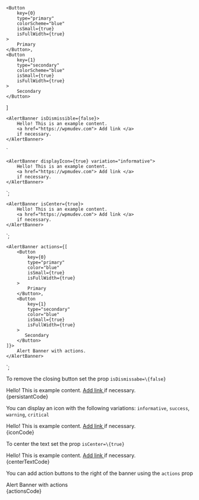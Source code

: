 

    <Button
        key={0}
        type="primary"
        colorScheme="blue"
        isSmall={true}
        isFullWidth={true}
    >
        Primary
    </Button>,
    <Button
        key={1}
        type="secondary"
        colorScheme="blue"
        isSmall={true}
        isFullWidth={true}
    >
        Secondary
    </Button>
]

    <AlertBanner isDismissible={false}>
        Hello! This is an example content.
        <a href="https://wpmudev.com"> Add link </a>
        if necessary.
    </AlertBanner>
`

    <AlertBanner displayIcon={true} variation="informative">
        Hello! This is an example content.
        <a href="https://wpmudev.com"> Add link </a>
        if necessary.
    </AlertBanner>
`;

    <AlertBanner isCenter={true}>
        Hello! This is an example content.
        <a href="https://wpmudev.com"> Add link </a>
        if necessary.
    </AlertBanner>
`;

    <AlertBanner actions={[
        <Button
            key={0}
            type="primary"
            color="blue"
            isSmall={true}
            isFullWidth={true}
        >
            Primary
        </Button>,
        <Button
            key={1}
            type="secondary"
            color="blue"
            isSmall={true}
            isFullWidth={true}
        >
           Secondary
        </Button>
    ]}>
        Alert Banner with actions.
    </AlertBanner>
`;

<Section title="Persistant" contained={true} style={{ paddingRight: 0, paddingLeft: 0 }}>
  <p> To remove the closing button set the prop <Code small={true}>isDismissabe=\{false}</Code></p>

  <Preview wrapper={true}>
    <div style={{padding: 20}}>
      <AlertBanner isDismissible={false}>Hello! This is example content. <a href="https://wpmudev.com"> Add link </a> if necessary.</AlertBanner>
    </div>
  </Preview>

  <Snippet language="js">
    {persistantCode}
  </Snippet>
</Section>

<Section title="With Icon" contained={true} style={{ paddingRight: 0, paddingLeft: 0 }}>
  <p>You can display an icon with the following variations: <Code small={true}>informative</Code>, <Code small={true}>success</Code>, <Code small={true}>warning</Code>, <Code small={true}>critical</Code></p>

  <Preview wrapper={true}>
    <div style={{padding: 20}}>
      <AlertBanner displayIcon={true} variation="informative">Hello! This is example content. <a href="https://wpmudev.com"> Add link </a> if necessary.</AlertBanner>
    </div>
  </Preview>

  <Snippet language="js">
    {iconCode}
  </Snippet>
</Section>

<Section title="Centered Text" contained={true} style={{ paddingRight: 0, paddingLeft: 0 }}>
  <p>To center the text set the prop <Code small={true}>isCenter=\{true}</Code></p>

  <Preview wrapper={true}>
    <div style={{padding: 20}}>
      <AlertBanner isCenter={true}>Hello! This is example content. <a href="https://wpmudev.com"> Add link </a> if necessary.</AlertBanner>
    </div>
  </Preview>

  <Snippet language="js">
    {centerTextCode}
  </Snippet>
</Section>

<Section title="With Actions" contained={true} style={{ paddingRight: 0, paddingLeft: 0 }}>
  <p> You can add action buttons to the right of the banner using the <Code>actions</Code> prop</p>

  <Preview wrapper={true}>
    <div style={{padding: 20}}>
      <AlertBanner actions={actions}>Alert Banner with actions</AlertBanner>
    </div>
  </Preview>

  <Snippet language="js">
    {actionsCode}
  </Snippet>
</Section>
